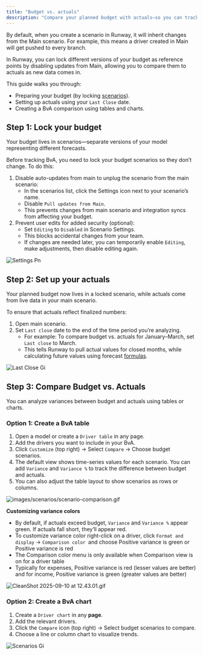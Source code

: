 ```yaml
---
title: "Budget vs. actuals"
description: "Compare your planned budget with actuals—so you can track accuracy, spot trends, and refine future forecasts."
---
```


By default, when you create a scenario in Runway, it will inherit changes from the Main scenario. For example, this means a driver created in Main will get pushed to every branch. 

In Runway, you can lock different versions of your budget as reference points by disabling updates from Main, allowing you to compare them to actuals as new data comes in.

This guide walks you through:

- Preparing your budget (by locking [scenarios](https://docs.runway.com/concepts/scenarios)).
- Setting up actuals using your `Last Close` date.
- Creating a BvA comparison using tables and charts.

## Step 1: Lock your budget

Your budget lives in scenarios—separate versions of your model representing different forecasts.

Before tracking BvA, you need to lock your budget scenarios so they don’t change. To do this:

1. Disable auto-updates from main to unplug the scenario from the main scenario:
   - In the scenarios list, click the Settings icon next to your scenario’s name.
   - Disable `Pull updates from Main`.
   - This prevents changes from main scenario and integration syncs from affecting your budget.
2. Prevent user edits for added security (optional):
   - Set `Editing` to `Disabled` in Scenario Settings.
   - This blocks accidental changes from your team.
   - If changes are needed later, you can temporarily enable `Editing`, make adjustments, then disable editing again.

![Settings Pn](/images/scenarios/settings.png)

## Step 2: Set up your actuals

Your planned budget now lives in a locked scenario, while actuals come from live data in your main scenario.

To ensure that actuals reflect finalized numbers:

1. Open main scenario.
2. Set `Last close` date to the end of the time period you’re analyzing.
   - For example: To compare budget vs. actuals for January–March, set `Last close` to March.
   - This tells Runway to pull actual values for closed months, while calculating future values using forecast [formulas](https://docs.runway.com/concepts/drivers/drivers-basics#driver-formulas).

![Last Close Gi](/images/LastClose.gif)

## Step 3: Compare Budget vs. Actuals

You can analyze variances between budget and actuals using tables or charts.

### Option 1: Create a BvA table

1. Open a model or create a `Driver table` in any page.
2. Add the drivers you want to include in your BvA.
3. Click `Customize` (top right) → Select `Compare` → Choose budget scenarios.
4. The default view shows time-series values for each scenario. You can add `Variance` and `Variance %` to track the difference between budget and actuals.
5. You can also adjust the table layout to show scenarios as rows or columns.

![images/scenarios/scenario-comparison.gif](/images/scenarios/scenario-comparison.gif)

**Customizing variance colors**

- By default, if actuals exceed budget, `Variance` and `Variance %` appear green. If actuals fall short, they’ll appear red.
- To customize variance color right-click on a driver, click `Format and display` → `Comparison color `and choose Positive variance is green or Positive variance is red
- The Comparison color menu is only available when Comparison view is on for a driver table
- Typically for expenses, Positive variance is red (lesser values are better) and for income, Positive variance is green (greater values are better)

![CleanShot 2025-09-10 at 12.43.01.gif](/images/CleanShot2025-09-10at12.43.01.gif)

### Option 2: Create a BvA chart

1. Create a `Driver chart` in any **page**.
2. Add the relevant drivers.
3. Click the `Compare` icon (top right) → Select budget scenarios to compare.
4. Choose a line or column chart to visualize trends.

![Scenarios Gi](/images/pages/charts/scenarios.gif)